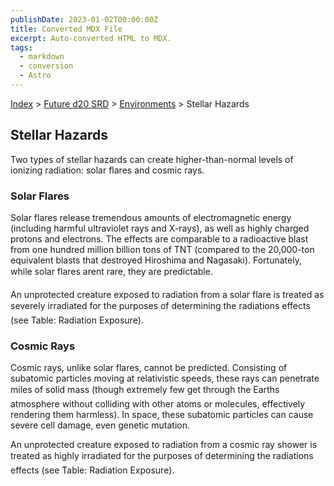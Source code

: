 ```yaml
---
publishDate: 2023-01-02T00:00:00Z
title: Converted MDX File
excerpt: Auto-converted HTML to MDX.
tags:
  - markdown
  - conversion
  - Astro
---
```






[Index](-index) > [Future d20 SRD](future-d20-srd-index) > [Environments](future-d20-srd-environments-index) > Stellar Hazards




## Stellar Hazards


Two types of stellar hazards can create higher-than-normal levels of ionizing radiation: solar flares and cosmic rays.


### Solar Flares


Solar flares release tremendous amounts of electromagnetic energy (including harmful ultraviolet rays and X-rays), as well as highly charged protons and electrons. The effects are comparable to a radioactive blast from one hundred million billion tons of TNT (compared to the 20,000-ton equivalent blasts that destroyed Hiroshima and Nagasaki). Fortunately, while solar flares arent rare, they are predictable.


An unprotected creature exposed to radiation from a solar flare is treated as severely irradiated for the purposes of determining the radiations effects (see Table: Radiation Exposure).


### Cosmic Rays


Cosmic rays, unlike solar flares, cannot be predicted. Consisting of subatomic particles moving at relativistic speeds, these rays can penetrate miles of solid mass (though extremely few get through the Earths atmosphere without colliding with other atoms or molecules, effectively rendering them harmless). In space, these subatomic particles can cause severe cell damage, even genetic mutation.


An unprotected creature exposed to radiation from a cosmic ray shower is treated as highly irradiated for the purposes of determining the radiations effects (see Table: Radiation Exposure).



